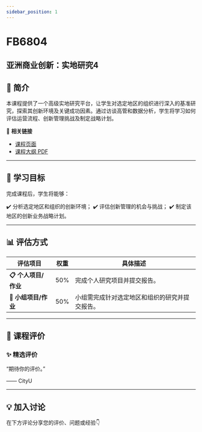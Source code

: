 ```yaml
---
sidebar_position: 1
---
```


# FB6804
## 亚洲商业创新：实地研究4

## **📘 简介**
本课程提供了一个高级实地研究平台，让学生对选定地区的组织进行深入的基准研究，探索其创新环境及关键成功因素。通过访谈高管和数据分析，学生将学习如何评估运营流程、创新管理挑战及制定战略计划。

🔗 **相关链接**
- [课程页面](https://www.cityu.edu.hk/catalogue/pg/202425/course/FB6804.htm)
- [课程大纲 PDF](https://www.cityu.edu.hk/catalogue/pg/202425/course/FB6804.pdf)

---

## **🎯 学习目标**

完成课程后，学生将能够：

✔️ 分析选定地区和组织的创新环境；
✔️ 评估创新管理的机会与挑战；
✔️ 制定该地区的创新业务战略计划。

---

## **📊 评估方式**

| **评估项目**             | **权重** | **具体描述**                                                                                     |
|-------------------------|---------|-----------------------------------------------------------------------------------------------|
| **📋 个人项目/作业**      | 50%     | 完成个人研究项目并提交报告。                                                                     |
| **📝 小组项目/作业**      | 50%     | 小组需完成针对选定地区和组织的研究并提交报告。                                                   |

---

## **💬 课程评价**

### ✨ **精选评价**
<div className={commentStyles.commentBox}>
    <p className={commentStyles.commentText}>
        “期待你的评价。”
    </p>
    <p className={commentStyles.commentAuthor}>—— CityU</p>
</div>

---

## **💡 加入讨论**

在下方评论分享您的评价、问题或经验👇
<Utterances />